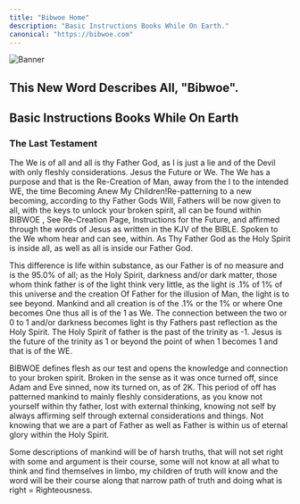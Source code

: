 ```yaml
---
title: "Bibwoe Home"
description: "Basic Instructions Books While On Earth."
canonical: "https://bibwoe.com"
---
```


![Banner](./creation.webp)

## This New Word Describes All, "Bibwoe".

## Basic Instructions Books While On Earth

### The Last Testament

The We is of all and all is thy Father God, as I is just a lie and of the Devil with only fleshly considerations.
Jesus the Future or We. The We has a purpose and that is the Re-Creation of Man, away from the I to the intended WE, the time Becoming Anew My Children!Re-patterning to a new becoming, according to thy Father Gods Will, Fathers will be now given to all, with the keys to unlock your broken spirit, all can be found within BIBWOE , See Re-Creation Page, Instructions for the Future, and affirmed through the words of Jesus as written in the KJV of the BIBLE. Spoken to the We whom hear and can see, within. As Thy Father God as the Holy Spirit is inside all, as well as all is inside our Father God.

This difference is life within substance, as our Father is of no measure and is the 95.0% of all; as the Holy Spirit, darkness and/or dark matter, those whom think father is of the light think very little, as the light is .1% of 1% of this universe and the creation Of Father for the illusion of Man, the light is to see beyond. Mankind and all creation is of the .1% or the 1% or where One becomes One thus all is of the 1 as We. The connection between the two or 0 to 1 and/or darkness becomes light is thy Fathers past reflection as the Holy Spirit. The Holy Spirit of father is the past of the trinity as -1. Jesus is the future of the trinity as 1 or beyond the point of when 1 becomes 1 and that is of the WE.

BIBWOE defines flesh as our test and opens the knowledge and connection to your broken spirit.
Broken in the sense as it was once turned off, since Adam and Eve sinned, now its turned on, as of 2K. This period of off has patterned mankind to mainly fleshly considerations, as you know not yourself within thy father, lost with external thinking, knowing not self by always affirming self through external considerations and things. Not knowing that we are a part of Father as well as Father is within us of eternal glory within the Holy Spirit.

Some descriptions of mankind will be of harsh truths, that will not set right with some and argument is their course, some will not know at all what to think and find themselves in limbo, my children of truth will know and the word will be their course along that narrow path of truth and doing what is right = Righteousness.
